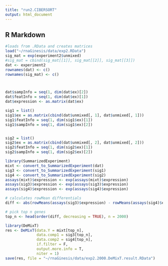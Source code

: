 ```yaml
---
title: "run2.CIBERSORT"
output: html_document
---
```



## R Markdown

```r
#loads from .RData and creates matrices
load("~/rnaGinesis/data/exp2.RData")
sig_mat = exp(experiment2$unmixed)
#sig_mat = cbind(sig_mat[[1]], sig_mat[[2]], sig_mat[[3]])
dat <- experiment2
rownames(dat) <- c()
rownames(sig_mat) <- c()



dat$sampInfo = seq(1, dim(dat$ex)[2])
dat$featInfo = seq(1, dim(dat$ex)[1])
dat$expression <- as.matrix(dat$ex)

sig1 = list()
sig1$ex = as.matrix(cbind(dat$unmixed[, 1], dat$unmixed[, 1]))
sig1$featInfo = seq(1, dim(sig1$ex)[1])
sig1$sampInfo = seq(1, dim(sig1$ex)[2])


sig2 = list()
sig2$ex = as.matrix(cbind(dat$unmixed[, 2], dat$unmixed[, 2]))
sig2$featInfo = seq(1, dim(sig2$ex)[1])
sig2$sampInfo = seq(1, dim(sig2$ex)[2])

```

```r

library(SummarizedExperiment)
mixt <- convert_to_SummarizedExperiment(dat)
sig3 <- convert_to_SummarizedExperiment(sig1)
sig4 <- convert_to_SummarizedExperiment(sig2)
assays(mixt)$expression <- exp(assays(mixt)$expression)
assays(sig3)$expression <- exp(assays(sig3)$expression)
assays(sig4)$expression <- exp(assays(sig4)$expression)

# calculates rowMean differentials
diff <- abs(rowMeans(assays(sig3)$expression) - rowMeans(assays(sig4)$expression))

# pick top n genes
top_n <- head(order(diff, decreasing = TRUE), n = 2000)

library(DeMixT)
res <- DeMixT(data.Y = mixt[top_n],
              data.comp1 = sig3[top_n],
              data.comp2 = sig4[top_n],
              if.filter = F,
              output.more.info = T,
              niter = 1)
save(res, file = "~/rnaGinesis/data/exp2.2000.DeMixT.result.RData")
```